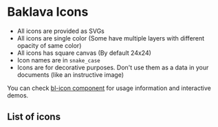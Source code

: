 
<Meta title="Documentation/Baklava Icons" />

# Baklava Icons

- All icons are provided as SVGs
- All icons are single color (Some have multiple layers with different opacity of same color)
- All icons has square canvas (By default 24x24)
- Icon names are in `snake_case`
- Icons are for decorative purposes. Don't use them as a data in your documents (like an instructive image)

You can check [bl-icon component](https://baklava.design/?path=/docs/components-icon--documentation) for usage information and interactive demos.

## List of icons

<IconList />
